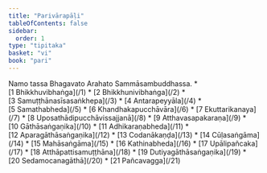 ```yaml
---
title: "Parivārapāḷi"
tableOfContents: false
sidebar:
  order: 1
type: "tipitaka"
basket: "vi"
book: "pari"
---
```


<Paragraph number="1" type="center" book="pari">
Namo tassa Bhagavato Arahato Sammāsambuddhassa.

</Paragraph>

<TableOfContents book="pari" section="/">
* [1 Bhikkhuvibhaṅga](/1)
* [2 Bhikkhunivibhaṅga](/2)
* [3 Samuṭṭhānasīsasaṅkhepa](/3)
* [4 Antarapeyyāla](/4)
* [5 Samathabheda](/5)
* [6 Khandhakapucchāvāra](/6)
* [7 Ekuttarikanaya](/7)
* [8 Uposathādipucchāvissajjanā](/8)
* [9 Atthavasapakaraṇa](/9)
* [10 Gāthāsaṅgaṇika](/10)
* [11 Adhikaraṇabheda](/11)
* [12 Aparagāthāsaṅgaṇika](/12)
* [13 Codanākaṇḍa](/13)
* [14 Cūḷasaṅgāma](/14)
* [15 Mahāsaṅgāma](/15)
* [16 Kathinabheda](/16)
* [17 Upālipañcaka](/17)
* [18 Atthāpattisamuṭṭhāna](/18)
* [19 Dutiyagāthāsaṅgaṇika](/19)
* [20 Sedamocanagāthā](/20)
* [21 Pañcavagga](/21)
</TableOfContents>
